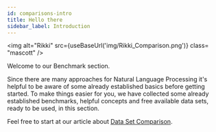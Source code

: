 ```yaml
---
id: comparisons-intro
title: Hello there
sidebar_label: Introduction
---
```


<img
  alt="Rikki"
  src={useBaseUrl('img/Rikki_Comparison.png')}
  class= "mascott"
/>

Welcome to our Benchmark section.

Since there are many approaches for Natural Language Processing it's helpful to be aware of some already established basics before getting started.
To make things easier for you, we have collected some already established benchmarks, helpful concepts and free available data sets, ready to be used, in this section.

Feel free to start at our article about [Data Set Comparison](data-comparison.md).
